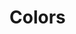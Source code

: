 
<Meta title="Colors"/>

# Colors

<ColorPalette>
  <ColorItem
    title="Black"
    colors={{
      BLACK: "#241F1C",
      GRAY_1: "#3B3B3B",
      GRAY_2: "#505050",
      GRAY_3: "#757575",
      GRAY_4: "#9B9B9B",
      GRAY_5: "#C5C5C5",
      GRAY_6: "#E0E0E0",
      BACKGROUND: "#F8FAFB"
    }}
  />
  <ColorItem
    title="Main"
    subtitle="Orange"
    colors={{
      MAIN_DARK: "#CC6708",
      MAIN: "#FF8009",
      MAIN_LIGHT: "#FFA857",
      MAIN_LIGHTER: "#FFECDC",
    }}
  />
  <ColorItem
    title="Secondary"
    subtitle="Yellow"
    colors={{SECONDARY: "#FFB703"}}
  />
  <ColorItem
    title="Common"
    colors={{
      ERROR: "#EF5350",
    }}
  />
</ColorPalette>
